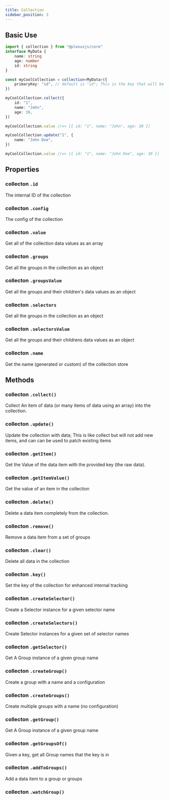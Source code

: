 ```yaml
---
title: Collection
sidebar_position: 3
---
```


## Basic Use

```ts
import { collection } from "@plexusjs/core"
interface MyData {
	name: string
	age: number
	id: string
}

const myCoolCollection = collection<MyData>({
	primaryKey: "id", // default is "id"; This is the key that will be used to identify the item in the collection; it's required to be in every item
})

myCoolCollection.collect({
	id: "1",
	name: "John",
	age: 30,
})

myCoolCollection.value //=> [{ id: "1", name: "John", age: 30 }]

myCoolCollection.update("1", {
	name: "John Doe",
})

myCoolCollection.value //=> [{ id: "1", name: "John Doe", age: 30 }]
```

## Properties

### collecton `.id`

The internal ID of the collection

### collecton `.config`

The config of the collection

### collecton `.value`

Get all of the collection data values as an array

### collecton `.groups`

Get all the groups in the collection as an object

### collecton `.groupsValue`

Get all the groups and their children's data values as an object

### collecton `.selectors`

Get all the groups in the collection as an object

### collecton `.selectorsValue`

Get all the groups and their childrens data values as an object

### collecton `.name`

Get the name (generated or custom) of the collection store

## Methods

### collecton `.collect()`

Collect An item of data (or many items of data using an array) into the collection.

### collecton `.update()`

Update the collection with data;
This is like collect but will not add new items, and can can be used to patch existing items

### collecton `.getItem()`

Get the Value of the data item with the provided key (the raw data).

### collecton `.getItemValue()`

Get the value of an item in the collection

### collecton `.delete()`

Delete a data item completely from the collection.

### collecton `.remove()`

Remove a data item from a set of groups

### collecton `.clear()`

Delete all data in the collection

### collecton `.key()`

Set the key of the collection for enhanced internal tracking

### collecton `.createSelector()`

Create a Selector instance for a given selector name

### collecton `.createSelectors()`

Create Selector instances for a given set of selector names

### collecton `.getSelector()`

Get A Group instance of a given group name

### collecton `.createGroup()`

Create a group with a name and a configuration

### collecton `.createGroups()`

Create multiple groups with a name (no configuration)

### collecton `.getGroup()`

Get A Group instance of a given group name

### collecton `.getGroupsOf()`

Given a key, get all Group names that the key is in

### collecton `.addToGroups()`

Add a data item to a group or groups

### collecton `.watchGroup()`
